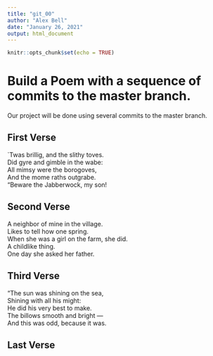 ```yaml
---
title: "git_00"
author: "Alex Bell"
date: "January 26, 2021"
output: html_document
---
```


```r
knitr::opts_chunk$set(echo = TRUE)
```
# Build a Poem with a sequence of commits to the master branch.
Our project will be done using several commits to the master branch.
<!-- Do not modify or change any text in "!--" bracketed areas such as this --- these are instructions to
you, if you change any of this the git program will notice it and compromise your git merging strategy !-->

## First Verse 
<!--Put the first five lines of a poem by Lewis Carrol in this section!-->

`Twas brillig, and the slithy toves.   
Did gyre and gimble in the wabe:  
All mimsy were the borogoves,  
And the mome raths outgrabe.  
"Beware the Jabberwock, my son!  

## Second Verse
<!--Put the first five lines of a poem by Robert Frost here!-->

A neighbor of mine in the village.   
Likes to tell how one spring.   
When she was a girl on the farm, she did.   
A childlike thing.    
One day she asked her father.   

## Third Verse
<!--Put the first two verses of The Walrus and the Carpenter here!-->


"The sun was shining on the sea,  
Shining with all his might:  
He did his very best to make.   
The billows smooth and bright —  
And this was odd, because it was. 

## Last Verse
<!--Put a short poem of your choice 8-20 lines,here!-->


